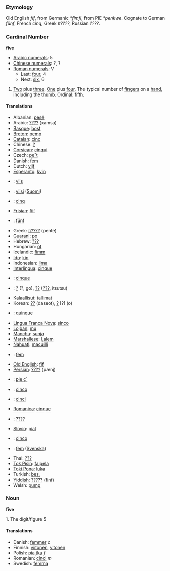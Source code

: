 === Etymology ===
Old English ''fíf'', from Germanic ''*fimfi'', from PIE ''*penkwe''. Cognate to German ''fünf'', French ''cinq'', Greek ''π????'', Russian ''????''.

=== Cardinal Number ===
'''five'''

*[[w:Arabic Numerals|Arabic numerals]]: 5
*[[w:Chinese numerals|Chinese numerals]]: ?, ?
*[[w:Roman numerals|Roman numerals]]: V
**Last: [[four]], 4
**Next: [[six]], 6

# [[Two]] plus [[three]]. [[One]] plus [[four]]. The typical number of [[finger]]s on a [[hand]], including the [[thumb]]. Ordinal: [[fifth]].

==== Translations ====
*Albanian: [[pesë]]
*Arabic: [[????]] (xamsa)
*[[Basque]]: [[bost]]
*[[Breton]]: [[pemp]]
*[[Catalan]]: [[cinc]]
*Chinese: [[?]]
*[[Corsican]]: [[cinqui]]
*Czech: [[peˇt]]
*Danish: [[fem]]
*Dutch: [[vijf]]
*[[Esperanto]]: [[kvin]]
*{{et}}: [[viis]]
*{{fi}}: [[viisi]] ([[:fi:viisi|Suomi]])
*{{fr}}: [[cinq]]
*[[Frisian]]: [[fiif]]
*{{de}}: [[fünf]]
*Greek: [[π????]] (pente)
*[[Guarani]]: [[po]]
*Hebrew: [[???]]
*Hungarian: [[öt]]
*Icelandic: [[fimm]]
*[[Ido]]: [[kin]]
*Indonesian: [[lima]]
*[[Interlingua]]: [[cinque]]
*{{it}}: [[cinque]]
*{{ja}}: [[?]] (?, go), [[??]] ([[???]], itsutsu)
*[[Kalaallisut]]: [[tallimat]]
*Korean: [[??]] (daseot), [[?]] [?] (o)
*{{la}}: [[quinque]]
*[[Lingua Franca Nova]]: [[sinco]]
*[[Lojban]]: [[mu]]
*[[Manchu]]: [[sunja]]
*[[Marshallese]]: [[l¸alem]]
*[[Nahuatl]]: [[macuilli]]
*{{no}}: [[fem]]
*[[Old English]]: [[fif]]
*[[Persian]]: [[????]] (pænj)
*{{pl}}: [[pie˛c´]]
*{{pt}}: [[cinco]]
*{{ro}}: [[cinci]]
*[[Romanica]]: [[cinque]]
*{{ru}}: [[????]]
*[[Slovio]]: [[piat]]
*{{es}}: [[cinco]]
*{{sv}}: [[fem]] ([[:sv:fem|Svenska]])
*Thai: [[???]]
*[[Tok Pisin]]: [[faipela]]
*[[Toki Pona]]: [[luka]]
*Turkish: [[bes¸]]
*[[Yiddish]]: [[?????]] (finf)
*Welsh: [[pump]]

=== Noun ===
'''five'''

1. The digit/figure 5

==== Translations ====
*Danish: [[femmer]] ''c''
*Finnish: [[viitonen]], [[vitonen]]
*Polish: [[pia˛tka]] ''f''
*Romanian: [[cinci]] ''m''
*Swedish: [[femma]]